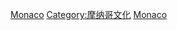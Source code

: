 {{Commonscat|Languages of Monaco}}

[[Category:歐洲各國語言|Monaco]]
[[Category:摩纳哥文化|Category:摩纳哥文化]]
[[Category:各國語言|Monaco]]